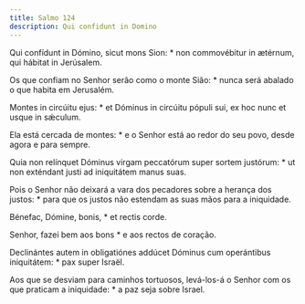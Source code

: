 ```yaml
---
title: Salmo 124
description: Qui confidunt in Domino
---
```


<div class="side-by-side not-content">

Qui confídunt in Dómino, sicut mons Sion: \* non commovébitur in ætérnum, qui hábitat in Jerúsalem.

Os que confiam no Senhor serão como o monte Sião: \* nunca será abalado o que habita em Jerusalém.

Montes in circúitu ejus: \* et Dóminus in circúitu pópuli sui, ex hoc nunc et usque in sǽculum.

Ela está cercada de montes: \* e o Senhor está ao redor do seu povo, desde agora e para sempre.

Quia non relínquet Dóminus virgam peccatórum super sortem justórum: \* ut non exténdant justi ad iniquitátem manus suas.

Pois o Senhor não deixará a vara dos pecadores sobre a herança dos justos: \* para que os justos não estendam as suas mãos para a iniquidade.

Bénefac, Dómine, bonis, \* et rectis corde.

Senhor, fazei bem aos bons \* e aos rectos de coração.

Declinántes autem in obligatiónes addúcet Dóminus cum operántibus iniquitátem: \* pax super Israël.

Aos que se desviam para caminhos tortuosos, levá-los-á o Senhor com os que praticam a iniquidade: \* a paz seja sobre Israel.

</div>
